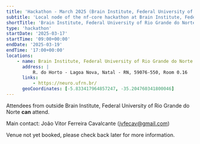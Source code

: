 ```yaml
---
title: 'Hackathon - March 2025 (Brain Institute, Federal University of Rio Grande do Norte)'
subtitle: 'Local node of the nf-core hackathon at Brain Institute, Federal University of Rio Grande do Norte, Brazil'
shortTitle: 'Brain Institute, Federal University of Rio Grande do Norte'
type: 'hackathon'
startDate: '2025-03-17'
startTime: '09:00+00:00'
endDate: '2025-03-19'
endTime: '17:00+00:00'
locations:
    - name: Brain Institute, Federal University of Rio Grande do Norte
      address: |
          R. do Horto - Lagoa Nova, Natal - RN, 59076-550, Room 0.16
      links:
          - https://neuro.ufrn.br/
      geoCoordinates: [-5.833417964857247, -35.204760341800046]
---
```


Attendees from outside Brain Institute, Federal University of Rio Grande do Norte **can** attend.

Main contact: João Vitor Ferreira Cavalcante ([jvfecav@gmail.com](mailto:jvfecav@gmail.com))

Venue not yet booked, please check back later for more information.
